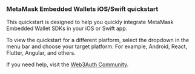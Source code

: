 ### MetaMask Embedded Wallets iOS/Swift quickstart

This quickstart is designed to help you quickly integrate MetaMask Embedded Wallet SDKs in your
iOS or Swift app.

To view the quickstart for a different platform, select the dropdown in the menu bar and choose your target
platform. For example, Android, React, Flutter, Angular, and others.

If you need help, visit the [Web3Auth Community](https://web3auth.io/community/).
